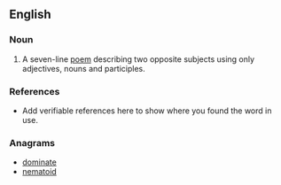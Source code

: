 ==English==

===Noun===
{{en-noun}}

# A seven-line [[poem]] describing two opposite subjects using only adjectives, nouns and participles.

===References===
* Add verifiable references here to show where you found the word in use.

===Anagrams===
* [[dominate#English|dominate]]
* [[nematoid#English|nematoid]]